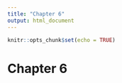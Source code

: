```yaml
---
title: "Chapter 6"
output: html_document
---
```


```r
knitr::opts_chunk$set(echo = TRUE)
```

# Chapter 6
